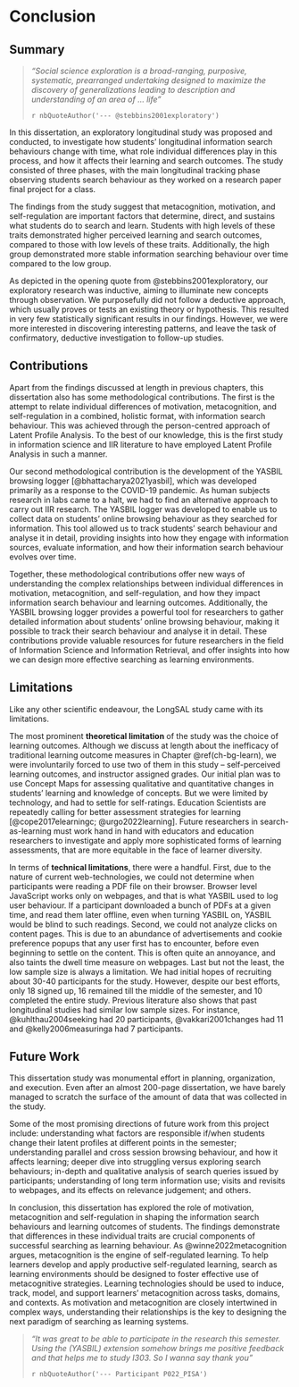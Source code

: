 # Conclusion


## Summary

> *"Social science exploration is a broad-ranging, purposive, systematic, prearranged undertaking designed to maximize the discovery of generalizations leading to description and understanding of an area of ... life"*
> 
> `r nbQuoteAuthor('--- @stebbins2001exploratory')`

In this dissertation, an exploratory longitudinal study was proposed and conducted, to investigate how students' longitudinal information search behaviours change with time, what role individual differences play in this process, and how it affects their learning and search outcomes.
The study consisted of three phases, with the main longitudinal tracking phase observing students search behaviour as they worked on a research paper final project for a class.

The findings from the study suggest that metacognition, motivation, and self-regulation are important factors that determine, direct, and sustains what students do to search and learn.
Students with high levels of these traits demonstrated higher perceived learning and search outcomes, compared to those with low levels of these traits. 
Additionally, the high group demonstrated more stable information searching behaviour over time compared to the low group.


As depicted in the opening quote from @stebbins2001exploratory, our exploratory research was inductive, aiming to illuminate new concepts through observation.
We purposefully did not follow a deductive approach, which usually proves or tests an existing theory or hypothesis.
<!-- As @hartel2022exploratory argues, exploration can help ameliorate some of the pernicious expections -->
This resulted in very few statistically significant results in our findings.
However, we were more interested in discovering interesting patterns, and leave the task of confirmatory, deductive investigation to follow-up studies.
<!-- We believe the findings from this study will lead to more confirmatory studies. -->


<!-- 

Most of the results did not have statistical significance - but that's okay because this is exploratory research, which is inductive, rather than deductive.  
https://youtu.be/URz4CAaJqnE

We were more interested in discovering interesting patterns.
We believe the findings from this study will lead to more confirmatory studies.

https://www.youtube.com/playlist?list=PLZp7Vke_WTVr8E4dM1fDeMJr2B7My9Gan





, Contributions, and Future Work 



TODO: New references

- https://www.mdpi.com/2673-4001/4/1/8
- https://link.springer.com/article/10.1007/s10648-023-09730-8
- Claudia Hauff's works from CHIIR2020 onwards
- SYR and other's works



-->




## Contributions

Apart from the findings discussed at length in previous chapters, this dissertation also has some methodological contributions.
The first is the attempt to relate individual differences of motivation, metacognition, and self-regulation in a combined, holistic format, with information search behaviour.
This was achieved through the person-centred approach of Latent Profile Analysis.
To the best of our knowledge, this is the first study in information science and IIR literature to have employed Latent Profile Analysis in such a manner.

Our second methodological contribution is the development of the YASBIL browsing logger [@bhattacharya2021yasbil], which was developed primarily as a response to the COVID-19 pandemic.
<!-- With the onset of the pandemic, there was a staggering halt in in-lab human subjects research, and we had to plan for an alternative strategy to carry out IIR research.  -->
<!-- YASBIL was the fruit of that labour. -->
As human subjects research in labs came to a halt, we had to find an alternative approach to carry out IIR research. 
The YASBIL logger was developed to enable us to collect data on students' online browsing behaviour as they searched for information. This tool allowed us to track students' search behaviour and analyse it in detail, providing insights into how they engage with information sources, evaluate information, and how their information search behaviour evolves over time.


Together, these methodological contributions offer new ways of understanding the complex relationships between individual differences in motivation, metacognition, and self-regulation, and how they impact information search behaviour and learning outcomes. Additionally, the YASBIL browsing logger provides a powerful tool for researchers to gather detailed information about students' online browsing behaviour, making it possible to track their search behaviour and analyse it in detail. These contributions provide valuable resources for future researchers in the field of Information Science and Information Retrieval, and offer insights into how we can design more effective searching as learning environments.




## Limitations

Like any other scientific endeavour, the LongSAL study came with its limitations.

<!-- ### Theoretical Limitations 

Learning outcomes
Cite @urgo2022learning

-->

The most prominent **theoretical limitation** of the study was the choice of learning outcomes.
Although we discuss at length about the inefficacy of traditional learning outcome measures in Chapter \@ref(ch-bg-learn), we were involuntarily forced to use two of them in this study -- self-perceived learning outcomes, and instructor assigned grades.
Our initial plan was to use Concept Maps for assessing qualitative and quantitative changes in students' learning and knowledge of concepts.
But we were limited by technology, and had to settle for self-ratings.
Education Scientists are repeatedly calling for better assessment strategies for learning [@cope2017elearningc; @urgo2022learning]. 
Future researchers in search-as-learning must work hand in hand with educators and education researchers to investigate and apply more sophisticated forms of learning assessments, that are more equitable in the face of learner diversity.




In terms of **technical limitations**, there were a handful. 
First, due to the nature of current web-technologies, we could not determine when participants were reading a PDF file on their browser.
Browser level JavaScript works only on webpages, and that is what YASBIL used to log user behaviour.
If a participant downloaded a bunch of PDFs at a given time, and read them later offline, even when turning YASBIL on, YASBIL would be blind to such readings.
Second, we could not analyze clicks on content pages. This is due to an abundance of advertisements and cookie preference popups that any user first has to encounter, before even beginning to settle on the content. This is often quite an annoyance, and also taints the dwell time measure on webpages.
Last but not the least, the low sample size is always a limitation. 
We had initial hopes of recruiting about 30-40 participants for the study.
However, despite our best efforts, only 18 signed up, 16 remained till the middle of the semester, and 10 completed the entire study.
Previous literature also shows that past longitudinal studies had similar low sample sizes.
For instance, @kuhlthau2004seeking had 20 participants, @vakkari2001changes had 11 and @kelly2006measuringa had 7 participants.

<!-- 

### Technical Limitation

- No PDF
- N=16 to N=10
- Also check anticipated limitations section from proposal
- Did not assess goodness of fit of whether first order Markov chain is the most appropriate for modelling search tactic transitions (Besag and Mondal’s (2013) statistical test)
- did not track revisits across different tasks
- clicks may have been on popup ads, cookie consent forms, and others, instead of only links (difficult to guesstimate from HTML markup)

Some difficulties:

- opening same URL in 2 different tabs and switching between them for a while before realising one is different from the other
  - or maybe long webpage (e.g.) book - two tabs at two different locations in webpage
 -->




## Future Work


This dissertation study was monumental effort in planning, organization, and execution.
<!-- , and as such there is a lot more to explore given the  -->
Even after an almost 200-page dissertation, we have barely managed to scratch the surface of the amount of data that was collected in the study.

Some of the most promising directions of future work from this project include:
understanding what factors are responsible if/when students change their latent profiles at different points in the semester; 
understanding parallel and cross session browsing behaviour, and how it affects learning;
deeper dive into struggling versus exploring search behaviours;
in-depth and qualitative analysis of search queries issued by participants;
understanding of long term information use;
visits and revisits to webpages, and its effects on relevance judgement;
and others.



<!-- 
for the transitions or the changes in the Latent profiles at different points in the semester?
- Correlation between user profiles and search tactics [Table 9 @taramigkou2018leveraging]
- Parallel Browsing Behaviour
- Consistency of search terms (from FIRE group) -- low consistency = evidence of learning?
- Navigators vs Explorers (from IWSS)
- Struggling vs exploring
- Strategies from [@lam2007session] section 6: short nav, topic explore, etc
- Bing + ChatGPT, from MSR blogpost:
  - https://blogs.microsoft.com/blog/2023/02/07/reinventing-search-with-a-new-ai-powered-microsoft-bing-and-edge-your-copilot-for-the-web/
- Google + ChatGPT, from Sundar Pichai
  - https://blog.google/technology/ai/bard-google-ai-search-updates/
  - "AI features in Search can distill information to help you see the big picture."

Contrary opinions:

- https://www.newyorker.com/tech/annals-of-technology/chatgpt-is-a-blurry-jpeg-of-the-web
  - "When we’re dealing with sequences of words, lossy compression looks smarter than lossless compression."
  - hallucinations
- https://abcnews4.com/news/nation-world/experts-warn-dangers-ai-google-microsoft-push-new-chatbots-chatgpt-bard-technology-big-tech-open-ended-questions-responses-alphabet-misinformation-disinformation-internet-new-developments-bing-search-engines
  - Matt is here
  - potential to misinformation

> *We've confused young people’s ability to operate digital devices with the sophistication they need to discern whether the information those devices yield is something that can be relied upon*
>
> https://twitter.com/suzettelohmeyer/status/1617909351766757376
> https://www.grid.news/story/misinformation/2023/01/23/will-information-literacy-in-schools-fix-our-misinformation-problem/
 -->








In conclusion, this dissertation has explored the role of motivation, metacognition and self-regulation in shaping the information search behaviours and learning outcomes of students. 
The findings demonstrate that differences in these individual traits are crucial components of successful searching as learning behaviour. 
As @winne2022metacognition argues, metacognition is the engine of self-regulated learning. 
To help learners develop and apply productive self-regulated learning, search as learning environments should be designed to foster effective use of metacognitive strategies.
Learning technologies should be used to induce, track, model, and support learners’ metacognition across tasks, domains, and contexts.
As motivation and metacognition are closely intertwined in complex ways, understanding their relationships is the key to designing the next paradigm of searching as learning systems.

 

<!-- 
 
 Learning environments should be designed to foster the effective use of metacognitive strategies to help learners develop and apply productive self-regulated learning. Moreover, learning technologies can be used to induce, track, model, and support learners’ metacognition across tasks, domains, and contexts. The study recommends that understanding the complex relationship between motivation and metacognition is essential to designing effective searching as learning environments. 
 
-->



> *"It was great to be able to participate in the research this semester. Using the (YASBIL) extension somehow brings me positive feedback and that helps me to study I303. So I wanna say thank you"*
> 
> `r nbQuoteAuthor('--- Participant P022_PISA')`





<!-- 

This dissertation study aimed to investigate the role of metacognition in information searching as a learning activity. 

The study consisted of three phases. The first phase was an exploratory study that investigated the relationship between metacognition and information searching. The second phase was a longitudinal study that examined the impact of changing individual differences on students' longitudinal information searching behaviors and learning outcomes. The third phase was a study that compared the information searching behaviors of students on repeated and non-repeated search tasks.

The findings of the exploratory study indicated that metacognition is a crucial component of information searching as a learning activity. The results showed that the use of metacognitive strategies such as monitoring and control positively influenced the effectiveness of information searching. The results of the longitudinal study showed that 

The third phase of the study found that the information searching behaviors of students differed on repeated and non-repeated search tasks. The findings indicated that on non-repeated search tasks, students engaged in more exploratory behavior and exhibited higher levels of transition entropy in their search tactics. On repeated search tasks, students demonstrated more stable search behaviors, and their search tactics showed lower levels of entropy.

The study concludes that metacognition plays a crucial role in information searching as a learning activity. 




From @winne2022metacognition:

Learning is shaped by metacognitive knowledge exercised through metacognitive monitoring and metacognitive control.
Metacognition is the engine of self-regulated learning. To help learners develop and apply
productive self-regulated learning, learning environments should be designed to foster effective use of metacognitive strategies.
Learning technologies can be used to induce, track, model, and support learners’ metacognition across tasks, domains, and contexts.
Motivation and metacognition are closely intertwined in complex ways. Understanding their relationships is key to designing effective searching as learning environments.

and must be taken into account when designing effective searching as learning environments.
If effective use of metacognitive strategies can be fostered through well-designed learning environments,

Moreover, the study highlights the potential of learning technologies in supporting learners' metacognition across a variety of tasks, domains, and contexts. As this research has shown, 

Overall, this dissertation provides valuable insights into the ways in which metacognition and self-regulated learning can be leveraged to enhance learning outcomes and information search behaviors. By using these insights to inform the design of effective learning environments, we can help learners develop and apply productive SRL strategies, and ultimately achieve their full learning potential.

 -->




<!-- 

======================= old content ========================

see Jacek's thesis

## Research Summary

By using Latent Profile Analysis to group participants based on their self-reported scores on motivation, metacognition, and self-regulation, we were able to identify distinct subgroups within the sample. This can help us to better understand how individual differences in these factors might relate to information searching behaviors and learning outcomes.

Using a longitudinal design with with stages of writing (proposal, outline, rough draft, and final paper) also allows us to examine how these factors and behaviors might change over time and how they might relate to each other at different stages of the writing process.

Overall, the study has the potential to provide valuable insights into the complex interplay between individual differences, information searching behaviors, and learning outcomes in the context of research paper writing.

QRTs
Overall, these findings suggest that effective query reformulation strategies may be an important factor in achieving better self-perceived learning and search outcomes among undergraduate students writing research papers. Future research could explore the specific techniques and strategies that are most effective in promoting effective query reformulation among undergraduate students.



Phase 2 I:
The differences in information behaviors observed between the high and low groups in your study can be explained by a number of factors. One possible factor is motivation: the high group may have been more motivated to conduct a thorough and comprehensive search for information, which led them to explore a wider range of topics and use a variety of sources. The low group, on the other hand, may have been less motivated, and may have focused more narrowly on specific topics or sources.

Another factor is self-regulation: the high group may have been better at managing their time and resources, which allowed them to engage with a wider range of sources and explore a broader range of topics. The low group may have struggled with time management or resource allocation, which led them to rely more heavily on a smaller set of sources or topics.

Metacognition may also have played a role: the high group may have had a better understanding of their own strengths and weaknesses as information seekers, and may have adjusted their search strategies accordingly. The low group may have had a less developed sense of metacognition, which led them to rely on familiar strategies or sources, even if those strategies or sources were not always the most effective.

Finally, memory span may have been a factor: the high group may have had a larger working memory capacity, which allowed them to process more information and make connections between different sources or topics. The low group may have had a smaller working memory capacity, which made it more difficult for them to integrate information from multiple sources or to switch between different topics or sources.

Overall, these factors likely interacted in complex ways to produce the observed differences in information behaviors between the two groups. By identifying these factors and their effects on information seeking behaviors, your study provides valuable insights into how students approach research and how their behaviors may affect their learning outcomes.







 ## Summary of Results

which results have the strongest effect sizes and RBC scores?

CONCLUSION: obtained grades are not good indicators of learning 

## Methodology

## Contributions

- Latent Profile Analysis and Latent Profile Transition Analysis
- Entropy 
- Longitudinal Study Design
- Combining Motivation Metacognition Self regulation


### Latent Profile Analysis

Additionally, LPA can identify subgroups of individuals who may be at risk for negative outcomes, such as poor task performance, low job satisfaction, or developmental delays. This information can be used to design targeted interventions that are tailored to the specific needs of these subgroups.

In summary, LPA is a powerful and flexible person-centered statistical approach that is increasingly used in organizational psychology and child development research. Its ability to identify and describe latent subgroups within a population provides a more nuanced understanding of human behavior, and its applications have the potential to inform the design of targeted interventions that can improve outcomes for individuals and organizations.


In the context of information search behavior, LPA can be used to investigate how search behavior varies across different contexts or populations. For example, researchers may use LPA to identify different search patterns among novice versus expert users, or among different age or cultural groups. This can help to inform the design of search interfaces and other information systems that are tailored to the needs of specific user groups.

Overall, LPA is an interesting and valuable technique for understanding information search behavior because it allows researchers to move beyond simple group comparisons and identify meaningful subgroups within a population. By uncovering these subgroups, researchers can gain deeper insights into the complex and nuanced ways that people search for information online, and use this knowledge to improve the design and effectiveness of information systems.

Overall, the use of LPA to classify participants into high and low groups based on their scores on the IMI, MAI, and SRQ was an effective method for identifying individual differences in motivation, metacognition, and self-regulation. This allowed us to examine the relationship between these individual differences and search behavior, which is the focus of this study.


### Entropy
Transition analysis and entropy are powerful tools in the field of information retrieval that can help to uncover patterns in user search behaviour across disparate tasks and activities. By analysing transitions between different states, such as between queries, documents, or web pages, transition analysis can reveal important insights into how users navigate information spaces and interact with search systems. For example, it can be used to identify common search patterns or to identify areas where users may be experiencing difficulty or confusion.

Entropy, on the other hand, provides a quantitative measure of the uncertainty or randomness in user search behaviour. By calculating entropy values for different aspects of search behaviour, such as query reformulation or click-through behaviour, researchers can gain a better understanding of the structure and characteristics of user search behaviour in different contexts. This can help to identify areas for improvement in search systems and to design more effective search algorithms and interfaces.

Together, transition analysis and entropy provide a powerful framework for understanding user search behaviour and improving the design and effectiveness of search systems. By analysing transitions and quantifying the level of uncertainty in user behaviour, researchers can uncover valuable insights that can inform the development of more effective search systems and improve the overall user experience.


From ASIST award session

FOLLOW UP WITH ...

- Change of the self, self-reflection
- Look at anthropology perspective

ROB:

- Look at qualitative data. More interesting

HEATHER:

- what can we share back to the teachers of the course, librarians and others










write short introductions and conclusions for the following chapters of my dissertation:

1. results - longitudinal phase of writing research paper
2. results - initial and final phase - repeated vs non-repeated search task
3. revisiting research questions in light of results
4. conclusion


~~~~~~~

Introduction for Results - Longitudinal Phase of Writing Research Paper:




Conclusion for Results - Longitudinal Phase of Writing Research Paper:
The findings from the longitudinal phase of the study revealed that students' information search behaviors and learning outcomes changed significantly over time. The high group demonstrated significantly higher perceived learning and search outcomes compared to the low group. The results suggest that repeated engagement with search tasks can improve search behaviors and learning outcomes.






Introduction for Revisiting Research Questions in Light of Results:
This chapter aims to revisit the research questions that guided the study in light of the findings from the analysis. The chapter presents a discussion of the implications of the findings for the research questions and provides recommendations for future research.

Conclusion for Revisiting Research Questions in Light of Results:
The findings from the analysis shed light on how individual differences, task goals, and repeated engagement with search tasks affect information search behaviors and learning outcomes. The chapter provides a summary of the key findings and discusses their implications for future research in information science and information retrieval.



Introduction for Conclusion:
This chapter presents a summary of the study's main findings, implications, and limitations. The chapter also provides recommendations for practitioners and researchers in information science and information retrieval.

Conclusion for Conclusion:
The study aimed to investigate the effects of individual differences, task goals, and repeated engagement with search tasks on information search behaviors and learning outcomes. The findings suggest that repeated engagement with search tasks can improve information search behaviors and learning outcomes. The study also highlights the importance of considering individual differences and task goals when designing search tasks for educational purposes. The chapter concludes by discussing the limitations of the study and providing recommendations for future research.



 -->